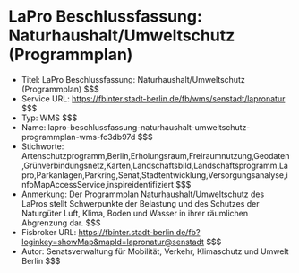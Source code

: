 # LaPro Beschlussfassung: Naturhaushalt/Umweltschutz (Programmplan)
- Titel: LaPro Beschlussfassung: Naturhaushalt/Umweltschutz (Programmplan) $$$
- Service URL: https://fbinter.stadt-berlin.de/fb/wms/senstadt/lapronatur $$$
- Typ: WMS $$$
- Name: lapro-beschlussfassung-naturhaushalt-umweltschutz-programmplan-wms-fc3db97d $$$
- Stichworte: Artenschutzprogramm,Berlin,Erholungsraum,Freiraumnutzung,Geodaten,Grünverbindungsnetz,Karten,Landschaftsbild,Landschaftsprogramm,Lapro,Parkanlagen,Parkring,Senat,Stadtentwicklung,Versorgungsanalyse,infoMapAccessService,inspireidentifiziert $$$
- Anmerkung: Der Programmplan Naturhaushalt/Umweltschutz des LaPros stellt Schwerpunkte der Belastung und des Schutzes der Naturgüter Luft, Klima, Boden und Wasser in ihrer räumlichen Abgrenzung dar. $$$
- Fisbroker URL: https://fbinter.stadt-berlin.de/fb?loginkey=showMap&mapId=lapronatur@senstadt $$$
- Autor: Senatsverwaltung für Mobilität, Verkehr, Klimaschutz und Umwelt Berlin $$$
